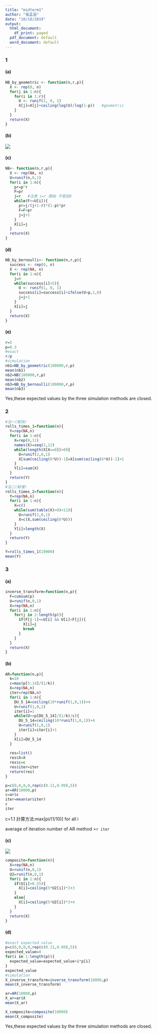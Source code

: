 ```yaml
---
title: "midterm1"
author: "張孟涵"
date: "10/18/2019"
output:
  html_document:
    df_print: paged
  pdf_document: default
  word_document: default
---
```


### 1

#### (a)

```r
NB_by_geometric <- function(n,r,p){
  X <- rep(0, n)
  for(j in 1:n){
    for(i in 1:r){
      U <- runif(1, 0, 1)
      X[j]=X[j]+ceiling(log(U)/log(1-p))   #geometric
    }
  }
  return(X)
}
```

#### (b)

![](https://i.imgur.com/CBdH7GO.jpg)

#### (c)

```r
NB<- function(n,r,p){
  X <- rep(NA, n)
  U=runif(n,0,1)
  for(i in 1:n){
    pr=p^r
    F=pr
    j=r   #注意 i=r 開始 不是從0
    while(F<=U[i]){
      pr=j/(j+1-r)*(1-p)*pr
      F=F+pr
      j=j+1
    }
    X[i]=j
  }
  return(X)
}
```


#### (d)

```r
NB_by_bernoulli<- function(n,r,p){
  success <- rep(0, n)
  X <- rep(NA, n)
  for(i in 1:n){
    j=0
    while(success[i]<5){
      U <- runif(1, 0, 1)
      success[i]=success[i]+ifelse(U<p,1,0)
      j=j+1
    }
    X[i]=j
  }
  return(X)
}
```

#### (e)

```r
r=5
p=0.3
#exact 
r/p
#simulation
nb1=NB_by_geometric(100000,r,p)
mean(nb1)
nb2=NB(100000,r,p)
mean(nb2)
nb3=NB_by_bernoulli(100000,r,p)
mean(nb3)

```

Yes,these expected values by the three simulation methods  are closed.

### 2


```r
#法一(較快）
rolls_times_1=function(n){
  Y=rep(NA,n)
  for(i in 1:n){
    X=rep(0,11)
    names(X)=seq(2,12)
    while(length(X[X==0])>0){
      U=runif(2,0,1)
      X[sum(ceiling(6*U))-1]=X[sum(ceiling(6*U))-1]+1
    }
    Y[i]=sum(X)
  }
  return(Y)
}
#法二(較慢）
rolls_times_2=function(n){
  Y=rep(NA,n)
  for(i in 1:n){
    X=c()
    while(sum(table(X)>0)<11){
      U=runif(2,0,1)
      X=c(X,sum(ceiling(6*U)))
    }
    Y[i]=length(X)
  }
  return(Y)
}

Y=rolls_times_1(10000)
mean(Y)

```

### 3

#### (a)

```r

inverse_transform=function(n,p){
  F=cumsum(p)
  U=runif(n,0,1)
  X=rep(NA,n)
  for(i in 1:n){
    for(j in 2:length(p)){
      if(F[j-1]<=U[i] && U[i]<F[j]){
        X[i]=j
        break
      }
    }
  }
  return(X)
}
```

#### (b)

```r
AR=function(n,p){
  k=10
  c=max(p[5:14]/(1/k))
  X=rep(NA,n)
  iter=rep(NA,n)
  for(i in 1:n){
    DU_5_14=ceiling(10*runif(1,0,1))+4
    U=runif(1,0,1)
    iter[i]=1
    while(U>=p[DU_5_14]/(1/k)/c){
      DU_5_14=ceiling(10*runif(1,0,1))+4
      U=runif(1,0,1)
      iter[i]=iter[i]+1
    }
    X[i]=DU_5_14
  }
  
  res=list()
  res$X=X
  res$c=c
  res$iter=iter
  return(res) 
}

p=c(0,0,0,0,rep(c(0.11,0.09),5))
ar=AR(10000,p)
c=ar$c
iter=mean(ar$iter)
c
iter
```
c=1.1      計算方法:max[pi/(1/10)] for all i

average of iteration number of  AR method =`r iter`

#### (c)
![](https://i.imgur.com/5sHTL0S.jpg)

```r
composite=function(n){
  X=rep(NA,n)
  U=runif(n,0,1)
  U2=runif(n,0,1)
  for(i in 1:n){
    if(U[i]<0.55){
      X[i]=ceiling(5*U2[i])*2+3
    }
    else{
      X[i]=ceiling(5*U2[i])*2+4 
    }
  }
  return(X)
}
```



#### (d)

```r
#exact expected value
p=c(0,0,0,0,rep(c(0.11,0.09),5))
expected_value=0
for(i in 1:length(p)){
  expected_value=expected_value+i*p[i]
}
expected_value
#simulation
X_inverse_transform=inverse_transform(10000,p)
mean(X_inverse_transform)

ar=AR(10000,p)
X_ar=ar$X
mean(X_ar)

X_composite=composite(10000)
mean(X_composite)
```
Yes,these expected values by the three simulation methods  are closed.